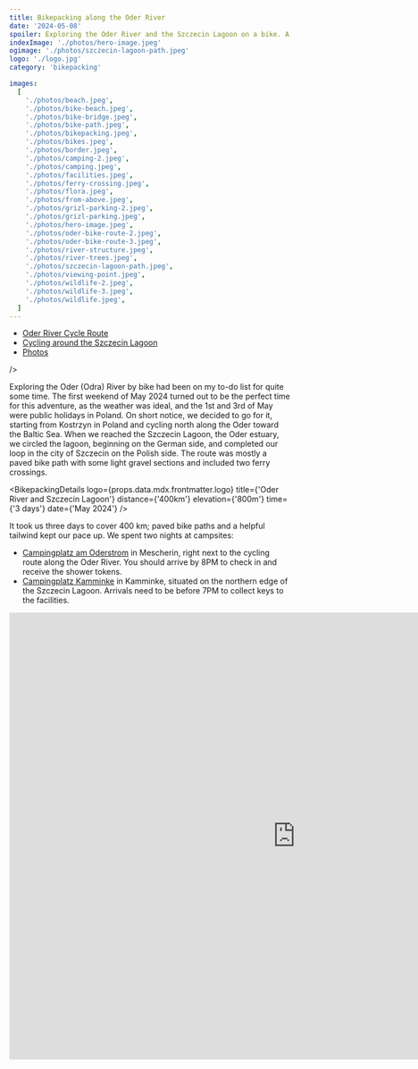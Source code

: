 ```yaml
---
title: Bikepacking along the Oder River
date: '2024-05-08'
spoiler: Exploring the Oder River and the Szczecin Lagoon on a bike. A short, three day long bikepacking trip in May 2024.
indexImage: './photos/hero-image.jpeg'
ogimage: './photos/szczecin-lagoon-path.jpeg'
logo: './logo.jpg'
category: 'bikepacking'

images:
  [
    './photos/beach.jpeg',
    './photos/bike-beach.jpeg',
    './photos/bike-bridge.jpeg',
    './photos/bike-path.jpeg',
    './photos/bikepacking.jpeg',
    './photos/bikes.jpeg',
    './photos/border.jpeg',
    './photos/camping-2.jpeg',
    './photos/camping.jpeg',
    './photos/facilities.jpeg',
    './photos/ferry-crossing.jpeg',
    './photos/flora.jpeg',
    './photos/from-above.jpeg',
    './photos/grizl-parking-2.jpeg',
    './photos/grizl-parking.jpeg',
    './photos/hero-image.jpeg',
    './photos/oder-bike-route-2.jpeg',
    './photos/oder-bike-route-3.jpeg',
    './photos/river-structure.jpeg',
    './photos/river-trees.jpeg',
    './photos/szczecin-lagoon-path.jpeg',
    './photos/viewing-point.jpeg',
    './photos/wildlife-2.jpeg',
    './photos/wildlife-3.jpeg',
    './photos/wildlife.jpeg',
  ]
---
```


- [Oder River Cycle Route](#oder-river-cycle-route)
- [Cycling around the Szczecin Lagoon](#szczecin-lagoon)
- [Photos](#photos)

<MakeItBigContainer>
  <ImageComponent
   image={props.data.mdx.frontmatter.images[20]}
    description="Gravel sections along the Szczecin Lagoon"

/>

</MakeItBigContainer>

Exploring the Oder (Odra) River by bike had been on my to-do list for quite some time. The first weekend of May 2024 turned out to be the perfect time for this adventure, as the weather was ideal, and the 1st and 3rd of May were public holidays in Poland. On short notice, we decided to go for it, starting from Kostrzyn in Poland and cycling north along the Oder toward the Baltic Sea. When we reached the Szczecin Lagoon, the Oder estuary, we circled the lagoon, beginning on the German side, and completed our loop in the city of Szczecin on the Polish side. The route was mostly a paved bike path with some light gravel sections and included two ferry crossings.

<BikepackingDetails
  logo={props.data.mdx.frontmatter.logo}
  title={'Oder River and Szczecin Lagoon'}
  distance={'400km'}
  elevation={'800m'}
  time={'3 days'}
  date={'May 2024'}
/>

It took us three days to cover 400 km; paved bike paths and a helpful tailwind kept our pace up. We spent two nights at campsites:

- [Campingplatz am Oderstrom](http://www.campingplatz-mescherin.de/) in Mescherin, right next to the cycling route along the Oder River. You should arrive by 8PM to check in and receive the shower tokens.
- [Campingplatz Kamminke](https://www.insel-usedom-camping.de/) in Kamminke, situated on the northern edge of the Szczecin Lagoon. Arrivals need to be before 7PM to collect keys to the facilities.

<MakeItBigContainer>
  <LazyIframe height="800px">
    <iframe
      src="https://www.komoot.com/tour/1536199197/embed?share_token=apaJI5CcBm2W5utzB92TpgJwFBJPE1U6vbvK13BWKhWx5H8HTi&profile=1"
      width="1024"
      height="800"
      frameborder="0"
      scrolling="no"
      loading="lazy"
      style={{ margin: 0, marginBottom: '2em' }}
    />
  </LazyIframe>
</MakeItBigContainer>

It was a fantastic start to the bikepacking season and an excellent warm-up for our upcoming trips this year. The route is well-maintained, featuring clear signage and plenty of spots to stop for a break. I believe it's an ideal choice for anyone looking to try bikepacking for the first time.

<MakeItBigContainer>
  <ImageComponent
    image={props.data.mdx.frontmatter.images[4]}
    description="Taking a break by the Szczecin Lagoon"
  />
</MakeItBigContainer>

## Oder River Cycle Route

The Oder river cycle route is part of the [Oder-Neisse Cycle Path](https://www.germany.travel/en/nature-outdoor-activities/oder-neisse-cycle-route.html), which follows the two rivers along the border between Germany and Poland.

From the point of our start - Kostrzyń, near Frankfurt (Oder) - the route follows to the Oderbruch marshland and the Lower Oder Valley National Park. Near Mescherin, the River Oder bends towards Szczecin in Poland, while the cycle path heads in the direction of Ueckermünde and the Baltic Sea.

<MakeItBigContainer>
  <ImageComponent
    image={props.data.mdx.frontmatter.images[16]}
    description="Oder River Cycle Route"
    isRow
  />
  <Container>
    <Column>
      <ImageComponent
        image={props.data.mdx.frontmatter.images[2]}
        description="Europabrücke Neurüdnitz-Siekierki - bridge for cyclists and pedestrians"
      />
    </Column>
    <Column>
      <ImageComponent
        image={props.data.mdx.frontmatter.images[9]}
        description="Facilities along the bike path"
      />
    </Column>
  </Container>
</MakeItBigContainer>

### Lower Oder Valley National Park

The bike path took us through the Lower Oder Valley National Park, a sprawling 10,000-hectare sanctuary of wetlands, meadows, and forests. This protected area is a haven for diverse bird species, including gray herons, storks, and swans, among with many others. The park's rich biodiversity highlights its importance as a key ecological zone, underscoring the conservation efforts by Germany and Poland that aim to preserve this habitat.

<MakeItBigContainer>
  <Container>
    <Column>
      <ImageComponent
        image={props.data.mdx.frontmatter.images[11]}
        description="View from the campsite in Mescherin"
        isRow
      />
    </Column>
    <Column>
      <ImageComponent
        image={props.data.mdx.frontmatter.images[22]}
        description="Grey heron"
        isRow
      />
    </Column>
  </Container>
  <ImageComponent
    image={props.data.mdx.frontmatter.images[19]}
    description="Wetlands in the Lower Oder Valley National Park"
    isRow
  />
  <Container>
    <Column>
      <ImageComponent
        image={props.data.mdx.frontmatter.images[23]}
        description="Swan in the Oder River"
      />
    </Column>
    <Column>
      <ImageComponent
        image={props.data.mdx.frontmatter.images[24]}
        description="Stork in the Oder River wetlands"
      />
    </Column>
  </Container>
</MakeItBigContainer>

## Szczecin Lagoon

Upon reaching Świnoujście on the Polish side, we made another ferry crossing and followed a stretch of [Eurovelo 10](https://en.eurovelo.com/ev10). After arriving in Wolin, we turned south towards Szczecin, following the [Szczecin Lagoon Cycle Route](https://rowery.wzp.pl/en/5-pomorze-zachodnie-szczecin-lagoon-cycle-route). The eastern part of our loop traced the Blue Velo trail, with significant portions running directly along the shores of Lake Dąbie and the Szczecin Lagoon. This offered ample opportunities to immerse ourselves in nature and engage in birdwatching.

The route predominantly consisted of gravel paths with some paved sections and was exceptionally well-maintained, making it a pleasure to ride on a loaded gravel bike.

<MakeItBigContainer>
  <ImageComponent
    image={props.data.mdx.frontmatter.images[14]}
    description="Pod asfaltem rośnie las - Artist unknown"
    isRow
  />
  <Container>
    <Column>
      <ImageComponent
        image={props.data.mdx.frontmatter.images[1]}
        description="Quick stop on the Baltic Sea beach"
        isRow
      />
    </Column>
    <Column>
      <ImageComponent
        image={props.data.mdx.frontmatter.images[18]}
        description="Old structures in the Szczecin Lagoon"
        isRow
      />
    </Column>
  </Container>
  <ImageComponent
    image={props.data.mdx.frontmatter.images[3]}
    description="Gravel sections along the Szczecin Lagoon"
    isRow
  />
</MakeItBigContainer>

## Photos

<MakeItBigContainer>
  <Container>
    <Column>
      <ImageComponent
        image={props.data.mdx.frontmatter.images[0]}
        description="Baltic Sea"
        isRow
      />
    </Column>
    <Column>
      <ImageComponent
        image={props.data.mdx.frontmatter.images[5]}
        description="Our gravel machines: Fuji Jari and 2x Canyon Grizl"
        isRow
      />
    </Column>
  </Container>
  <Container>
    <Column>
      <ImageComponent
        image={props.data.mdx.frontmatter.images[6]}
        description="Path along the border between Poland and Germany"
        isRow
      />
    </Column>
    <Column>
      <ImageComponent
        image={props.data.mdx.frontmatter.images[8]}
        description="Camping in Mescherin"
        isRow
      />
    </Column>
  </Container>
  <Container>
    <Column>
      <ImageComponent
        image={props.data.mdx.frontmatter.images[10]}
        description="Packed ferry crossing"
        isRow
      />
    </Column>
    <Column>
      <ImageComponent
        image={props.data.mdx.frontmatter.images[17]}
        description="Bike path on the german side of the Oder River"
        isRow
      />
    </Column>
  </Container>
  <Container>
    <Column>
      <ImageComponent
        image={props.data.mdx.frontmatter.images[21]}
        description="Viewing point in the Lower Oder Valley National Park"
        isRow
      />
    </Column>
    <Column>
      <ImageComponent
        image={props.data.mdx.frontmatter.images[12]}
        description="From above"
        isRow
      />
    </Column>
  </Container>
  <Container>
    <Column>
      <ImageComponent image={props.data.mdx.frontmatter.images[13]} />
    </Column>
    <Column>
      <ImageComponent
      image={props.data.mdx.frontmatter.images[7]}
    description="Campsite in Kamminke"

      />
    </Column>

  </Container>
</MakeItBigContainer>
